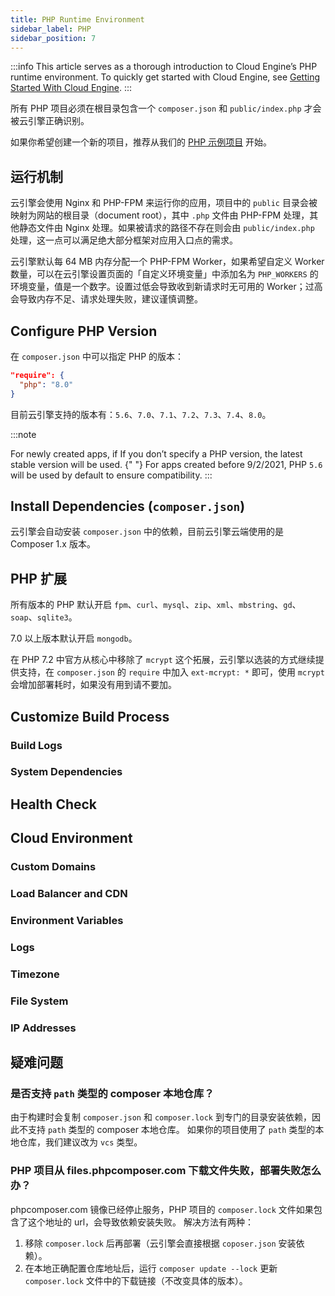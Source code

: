 ```yaml
---
title: PHP Runtime Environment
sidebar_label: PHP
sidebar_position: 7
---
```



:::info
This article serves as a thorough introduction to Cloud Engine’s PHP runtime environment. To quickly get started with Cloud Engine, see [Getting Started With Cloud Engine](/sdk/engine/deploy/getting-started).
:::

所有 PHP 项目必须在根目录包含一个 `composer.json` 和 `public/index.php` 才会被云引擎正确识别。

如果你希望创建一个新的项目，推荐从我们的 [PHP 示例项目](https://github.com/leancloud/slim-getting-started) 开始。

## 运行机制

云引擎会使用 Nginx 和 PHP-FPM 来运行你的应用，项目中的 `public` 目录会被映射为网站的根目录（document root），其中 `.php` 文件由 PHP-FPM 处理，其他静态文件由 Nginx 处理。如果被请求的路径不存在则会由 `public/index.php` 处理，这一点可以满足绝大部分框架对应用入口点的需求。

云引擎默认每 64 MB 内存分配一个 PHP-FPM Worker，如果希望自定义 Worker 数量，可以在云引擎设置页面的「自定义环境变量」中添加名为 `PHP_WORKERS` 的环境变量，值是一个数字。设置过低会导致收到新请求时无可用的 Worker；过高会导致内存不足、请求处理失败，建议谨慎调整。

## Configure PHP Version

在 `composer.json` 中可以指定 PHP 的版本：

```json
"require": {
  "php": "8.0"
}
```

目前云引擎支持的版本有：`5.6`、`7.0`、`7.1`、`7.2`、`7.3`、`7.4`、`8.0`。

:::note

<Conditional brand="leancloud">For newly created apps, if</Conditional>
<Conditional brand="tds">If</Conditional> you don’t specify a PHP version, the
latest stable version will be used.
<Conditional brand="leancloud">
  {" "}
  For apps created before 9/2/2021, PHP `5.6` will be used by default to ensure compatibility.
</Conditional>
:::

## Install Dependencies (`composer.json`)

云引擎会自动安装 `composer.json` 中的依赖，目前云引擎云端使用的是 Composer 1.x 版本。

## PHP 扩展

所有版本的 PHP 默认开启 `fpm`、`curl`、`mysql`、`zip`、`xml`、`mbstring`、`gd`、`soap`、`sqlite3`。

7.0 以上版本默认开启 `mongodb`。

在 PHP 7.2 中官方从核心中移除了 `mcrypt` 这个拓展，云引擎以选装的方式继续提供支持，在 `composer.json` 的 `require` 中加入 `ext-mcrypt: *` 即可，使用 `mcrypt` 会增加部署耗时，如果没有用到请不要加。

## Customize Build Process

<BuildingScripts />

### Build Logs

<BuildingBuildLogs />

### System Dependencies

<BuildingSystemDependencies />

## Health Check

<CloudHealthCheck />

## Cloud Environment

### Custom Domains

<CloudCustomDomain />

### Load Balancer and CDN

<CloudLoadBalancer only="php" />

### Environment Variables

<CloudEnvironments />

### Logs

<CloudLogs only="php" />

### Timezone

<CloudTimezone />

### File System

<CloudFilesystem />

### IP Addresses

<CloudInternetAddress />

## 疑难问题

### 是否支持 `path` 类型的 composer 本地仓库？

由于构建时会复制 `composer.json` 和 `composer.lock` 到专门的目录安装依赖，因此不支持 `path` 类型的 composer 本地仓库。
如果你的项目使用了 `path` 类型的本地仓库，我们建议改为 `vcs` 类型。

### PHP 项目从 files.phpcomposer.com 下载文件失败，部署失败怎么办？

phpcomposer.com 镜像已经停止服务，PHP 项目的 `composer.lock` 文件如果包含了这个地址的 url，会导致依赖安装失败。
解决方法有两种：

1. 移除 `composer.lock` 后再部署（云引擎会直接根据 `coposer.json` 安装依赖）。
2. 在本地正确配置仓库地址后，运行 `composer update --lock` 更新 `composer.lock` 文件中的下载链接（不改变具体的版本）。
